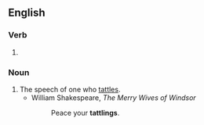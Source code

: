 ==English==

===Verb===
{{head|en|present participle}}

# {{present participle of|tattle|lang=en|nocat=1}}

===Noun===
{{en-noun}}

# The speech of one who [[tattle]]s.
#* William Shakespeare, ''The Merry Wives of Windsor''
#*: Peace your '''tattlings'''.
